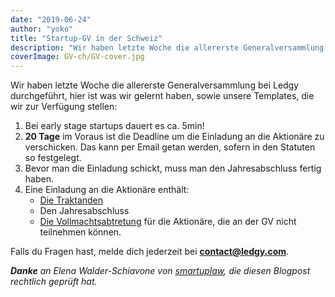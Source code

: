 ```yaml
---
date: "2019-06-24"
author: "yoko"
title: "Startup-GV in der Schweiz"
description: "Wir haben letzte Woche die allererste Generalversammlung bei Ledgy durchgeführt. In diesem Post teilen wir unsere Templates sowie unsere Learnings."
coverImage: GV-ch/GV-cover.jpg
---
```


Wir haben letzte Woche die allererste Generalversammlung bei Ledgy durchgeführt, 
hier ist was wir gelernt haben, sowie unsere Templates, die wir zur Verfügung stellen:


1. Bei early stage startups dauert es ca. 5min!
2. **20 Tage** im Voraus ist die Deadline um die Einladung an die Aktionäre zu verschicken. Das kann per Email getan werden, sofern in den Statuten so festgelegt.
3. Bevor man die Einladung schickt, muss man den Jahresabschluss fertig haben. 
4. Eine Einladung an die Aktionäre enthält:
    * [Die Traktanden](https://drive.google.com/drive/folders/1e3TPL5Gp9dJTwrsg5DNFIeo7k9mboe3-)
    * Den Jahresabschluss
    * [Die Vollmachtsabtretung](https://drive.google.com/drive/folders/1e3TPL5Gp9dJTwrsg5DNFIeo7k9mboe3-) für die Aktionäre, die an der GV nicht teilnehmen können.

Falls du Fragen hast, melde dich jederzeit bei **contact@ledgy.com**.
<br/>

_***Danke*** an Elena Walder-Schiavone von [smartuplaw](https://www.smartuplaw.ch), die diesen Blogpost rechtlich geprüft hat._
